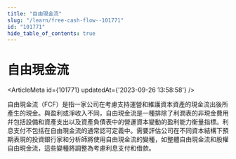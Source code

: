 ```yaml
---
title: "自由現金流"
slug: "/learn/free-cash-flow--101771"
id: "101771"
hide_table_of_contents: true
---
```



# 自由現金流

<ArticleMeta id={101771} updatedAt={'2023-09-26 13:58:58'} />
<div className='border-solid border-b border-t-0 my-4 border-[var(--ifm-color-gray-300)]' />

自由現金流（FCF）是指一家公司在考慮支持運營和維護資本資產的現金流出後所產生的現金。與盈利或淨收入不同，自由現金流是一種排除了利潤表的非現金費用幷包括設備和資產支出以及資產負債表中的營運資本變動的盈利能力衡量指標。利息支付不包括在自由現金流的通常認可定義中。需要評估公司在不同資本結構下預期表現的投資銀行家和分析師將使用自由現金流的變種，如整體自由現金流和股權自由現金流，這些變種將調整為考慮利息支付和借款。
